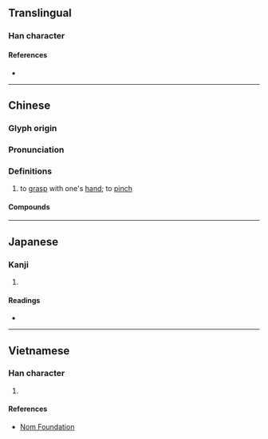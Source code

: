 {{character info}}
==Translingual==

===Han character===
{{Han char|rn=64|rad=手|as=09|sn=12|four=59080|canj=QHDF|ids=⿰扌秋}}

====References====
* {{Han ref|kx=0444.010|dkj=12384|dj=0794.260|hdz=31919.010|uh=63EA|ud=25578|bh=B4AA|bd=46250}}

----

==Chinese==
{{zh-forms|alt=揫}}

===Glyph origin===
{{Han etym}}

===Pronunciation===
{{zh-pron
|m=jiū
|ma=Zh-jiu.ogg
|c=zau1
|h=pfs=khiú
|md=
|mn=ml:chiu/khiú/chhiû
|mn_note=chiu - literary; khiú - 搝 is used in Taiwan; chhiû - 揫 is used in Taiwan
|w=
|mc=y
|oc=y
|cat=v
}}

===Definitions===
{{zh-hanzi}}

# to [[grasp]] with one's [[hand]]; to [[pinch]]
#: {{zh-x|^揪-著[着]{zhe} 草，攀-著[着]{zhe} 亂石，小心 探身 下去，又 鞠躬 過-了 一 個 石穹門，便 到-了 汪汪 一 碧 的 潭 邊 了||ref='''1924''', 朱自清 ({{w|Zhu Ziqing}}), ''[[綠]] (Green)''}}

====Compounds====
{{zh-der|不揪不睬|揪痧|揪心錢|揪撏|揪捽|揪扭|揪出|揪尾巴|揪心扒肝|揪採|揪心|揪扯|揪揪|揪打|揪辮子|揪腸子|肐揪|腦揪|揪藤}}

{{zh-cat|Intermediate}}

----

==Japanese==

===Kanji===
{{ja-kanji|grade=|rs=手09}}

# {{rfdef|ja|sort=手09}}

====Readings====
* {{ja-readings|on=[[しゅう]] (shū), [[しゅ]] (shu)|kun=[[あつめる]] (atsumeru)}}

----

==Vietnamese==

===Han character===
{{vi-readings|rs=手09|reading=thu, tù}}

# {{rfdef|vi|sort=手09}}

====References====
* [http://nomfoundation.org/common/nom_details.php?codepoint=63ea Nom Foundation]